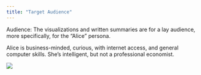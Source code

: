 ```yaml
---
title: "Target Audience"
---
```


Audience: 
The visualizations and written summaries are for a lay audience, more specifically, for the “Alice” persona. 

Alice is business-minded, curious, with internet access, and general computer skills. She’s intelligent, but not a professional economist. 



![](images/persona 1.png)
